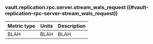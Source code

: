 ### vault.replication.rpc.server.stream_wals_request ((#vault-replication-rpc-server-stream_wals_request))

Metric type | Units | Description
----------- | ----- | -----------
BLAH     | BLAH    | BLAH